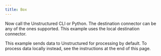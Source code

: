 ```yaml
---
title: Box
---
```



<NewDocument />


<SharedContentBox/>

Now call the Unstructured CLI or Python. The destination connector can be any of the ones supported. This example uses the local destination connector.

This example sends data to Unstructured for processing by default. To process data locally instead, see the instructions at the end of this page.


<CodeGroup>
  <BoxSh />
  <BoxPyV2 />
</CodeGroup>


<SharedPartitionByAPIOSS/>
